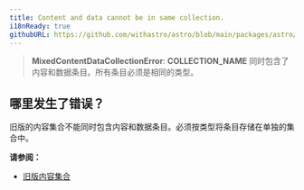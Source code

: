 ```yaml
---
title: Content and data cannot be in same collection.
i18nReady: true
githubURL: https://github.com/withastro/astro/blob/main/packages/astro/src/core/errors/errors-data.ts
---
```


> **MixedContentDataCollectionError**: **COLLECTION_NAME** 同时包含了内容和数据条目。所有条目必须是相同的类型。

## 哪里发生了错误？

旧版的内容集合不能同时包含内容和数据条目。必须按类型将条目存储在单独的集合中。

**请参阅：**

- [旧版内容集合](/zh-cn/guides/upgrade-to/v5/#升级现有的集合)
